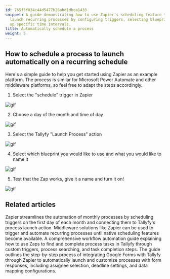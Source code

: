 ```yaml
---
id: 765f5f034c44d5477b26abd1dbca1433
snippet: A guide demonstrating how to use Zapier's scheduling feature to automatically
  launch recurring processes by configuring triggers, selecting blueprints, and setting
  up specific time intervals.
title: Automatically schedule a process
weight: 5
---
```


## How to schedule a process to launch automatically on a recurring schedule

Here's a simple guide to help you get started using Zapier as an example platform. The process is similar for Microsoft Power Automate and other middleware platforms, so feel free to adapt the steps accordingly.

1. Select the "schedule" trigger in Zapier

![gif](https://screenshots.tallyfy.com/zapier-schedule-1.gif)

2. Choose a day of the month and time of day

![gif](https://screenshots.tallyfy.com/zapier-schedule-2.gif)

3. Select the Tallyfy "Launch Process" action

![gif](https://screenshots.tallyfy.com/zapier-schedule-3.gif)

4. Select which blueprint you would like to use and what you would like to name it

![gif](https://screenshots.tallyfy.com/zapier-schedule-4.gif)

5. Test that the Zap works, give it a name and turn it on!

![gif](https://screenshots.tallyfy.com/zapier-schedule-5.gif)


## Related articles
<CardGrid>
<LinkTitleCard header="<b>Zapier > Automate monthly process launch with Zapier</b>" href="/products/pro/integrations/middleware/zapier/how-to-automate-monthly-process-launch-with-zapier/" > Zapier streamlines the automation of monthly processes by scheduling triggers on the first day of each month and connecting them to Tallyfy's process launch action. </LinkTitleCard>
<LinkTitleCard header="<b>Triggers > Launch via a schedule</b>" href="/products/pro/launching/triggers/via-recurring-schedule/" > Middleware solutions like Zapier can be used to trigger and automate recurring processes until native scheduling features become available. </LinkTitleCard>
<LinkTitleCard header="<b>Zapier > Automate tasks in Tallyfy using zaps</b>" href="/products/pro/integrations/middleware/zapier/how-to-automate-tasks-in-tallyfy-using-zaps/" > A comprehensive workflow automation guide explaining how to use Zaps to find and complete process tasks in Tallyfy through custom triggers, process searching, and task completion steps. </LinkTitleCard>
<LinkTitleCard header="<b>Zapier > Action to 'Launch Process'</b>" href="/products/pro/integrations/middleware/zapier/how-to-customize-your-tallyfy-zap-for-launch-process/" > The guide outlines the step-by-step process of integrating Google Forms with Tallyfy through Zapier to automatically launch and customize processes with form responses, including assignee selection, deadline settings, and data mapping configurations. </LinkTitleCard>
</CardGrid>